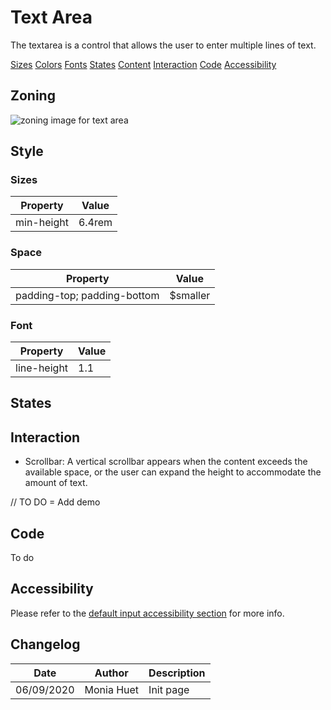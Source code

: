
<Meta title="Components|Form/Fields/Textarea" />

# Text Area

The textarea is a control that allows the user to enter multiple lines of text.

<Row>
	<Col centered="all">
		<a href="#sizes">Sizes</a>
	</Col>
	<Col centered="all">
		<a href="#colors">Colors</a>
	</Col>
	<Col centered="all">
		<a href="#fonts">Fonts</a>
	</Col>
	<Col centered="all">
		<a href="#states">States</a>
	</Col>
	<Col centered="all">
		<a href="#content">Content</a>
	</Col>
		<Col centered="all">
		<a href="#interaction">Interaction</a>
	</Col>
	<Col centered="all">
		<a href="#code">Code</a>
	</Col>
	<Col centered="all">
		<a href="#accessibility">Accessibility</a>
	</Col>
</Row>


## Zoning

<img src={InputZoning} alt="zoning image for text area" className="full" class="full" />

## Style

### Sizes <a id="sizes" />

| Property                       | Value             | 
| ------------------------------ | ----------------- | 
| min-height    		    	 | 6.4rem             |

### Space <a id="space" />

| Property                       | Value             | 
| ------------------------------ | ----------------- | 
| padding-top; padding-bottom	 | $smaller          | 

### Font <a id="fonts" />

| Property                       | Value             | 
| ------------------------------ | ----------------- |
| line-height					 | 1.1				 |

## States <a id="states" />

<Preview>
    <Story name="default">
        <Form.Textarea label="Textarea" />
    </Story>
    <Story name="disabled">
        <Form.Textarea label="Disabled Textarea" disabled />
    </Story>
    <Story name="read-only">
        <Form.Textarea label="Read-Only Textarea" readOnly />
    </Story>
</Preview>

## Interaction <a id="interaction" />

* Scrollbar:
A vertical scrollbar appears when the content exceeds the available space, or the user can expand the height to accommodate the amount of text.

// TO DO = Add demo

## Code <a id="code" />

To do

## Accessibility <a id="accessibility" />

Please refer to the <a href="">default input accessibility section</a> for more info.

## Changelog

| Date       | Author      | Description |
| ---------- | ----------- | ----------- |
| 06/09/2020 | Monia Huet  | Init page   |
